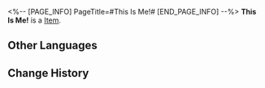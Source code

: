 <%-- [PAGE_INFO]
PageTitle=#This Is Me!#
[END_PAGE_INFO] --%>
{{Item Infobox
|id          = 21030
|image       = Item This Is Me!.png
|type        = 
|invCategory = Light Cone
|rarity      = 4
|effect      = Light Cone for the Path of {{Color|h|Preservation}}. The Light Cone ability is only effective for characters of this Path.
|description = The girl could rock any outfit she chooses, but she was unsatisfied, judging by the dozen sets of clothing piled up behind her.<br /><br />''"Will this be the last outfit for today?"''<br /><br />She thought silently to herself and looked at the girl in the mirror. She looked extra happy on this day.
}}
{{Description|''"Okay! This is me!"''}}
'''This Is Me!''' is a [[Item]].

==Other Languages==
{{Other Languages
|en   = This Is Me!
|zhs  = 这就是我啦！
|zht  = 這就是我啦！
|ja   = これがウチだよ！
|ko   = 이게 바로 나야!
|es   = ¡Así soy yo!
|fr   = C'est moi !
|ru   = Это я!
|th   = This Is Me!
|vi   = Đó Chính Là Tôi!
|de   = Das bin ich!
|id   = This Is Me!
|pt   = Essa Sou Eu!
}}

==Change History==
{{Change History|2.0}}